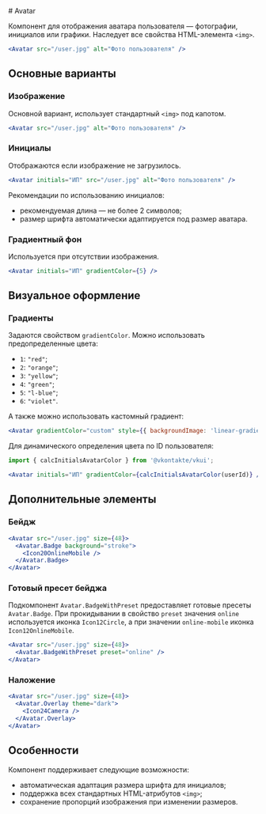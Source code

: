 <Overview>
# Avatar

Компонент для отображения аватара пользователя — фотографии, инициалов или графики. Наследует все свойства HTML-элемента `<img>`.

</Overview>

```jsx
<Avatar src="/user.jpg" alt="Фото пользователя" />
```

## Основные варианты

### Изображение

Основной вариант, использует стандартный `<img>` под капотом.

```jsx
<Avatar src="/user.jpg" alt="Фото пользователя" />
```

### Инициалы

Отображаются если изображение не загрузилось.

```jsx
<Avatar initials="ИП" src="/user.jpg" alt="Фото пользователя" />
```

Рекомендации по использованию инициалов:

- рекомендуемая длина — не более 2 символов;
- размер шрифта автоматически адаптируется под размер аватара.

### Градиентный фон

Используется при отсутствии изображения.

```jsx
<Avatar initials="ИП" gradientColor={5} />
```

## Визуальное оформление

### Градиенты

Задаются свойством `gradientColor`. Можно использовать предопределенные цвета:

- `1`: `"red"`;
- `2`: `"orange"`;
- `3`: `"yellow"`;
- `4`: `"green"`;
- `5`: `"l-blue"`;
- `6`: `"violet"`.

А также можно использовать кастомный градиент:

```jsx
<Avatar gradientColor="custom" style={{ backgroundImage: 'linear-gradient(...)' }} />
```

Для динамического определения цвета по ID пользователя:

```jsx
import { calcInitialsAvatarColor } from '@vkontakte/vkui';

<Avatar initials="ИП" gradientColor={calcInitialsAvatarColor(userId)} />;
```

## Дополнительные элементы

### Бейдж

```jsx
<Avatar src="/user.jpg" size={48}>
  <Avatar.Badge background="stroke">
    <Icon20OnlineMobile />
  </Avatar.Badge>
</Avatar>
```

### Готовый пресет бейджа

Подкомпонент `Avatar.BadgeWithPreset` предоставляет готовые пресеты `Avatar.Badge`. 
При прокидывании в свойство `preset` значения `online` используется иконка `Icon12Circle`, 
а при значении `online-mobile` иконка `Icon12OnlineMobile`.

```jsx
<Avatar src="/user.jpg" size={48}>
  <Avatar.BadgeWithPreset preset="online" />
</Avatar>
```

### Наложение

```jsx
<Avatar src="/user.jpg" size={48}>
  <Avatar.Overlay theme="dark">
    <Icon24Camera />
  </Avatar.Overlay>
</Avatar>
```

## Особенности

Компонент поддерживает следующие возможности:

- автоматическая адаптация размера шрифта для инициалов;
- поддержка всех стандартных HTML-атрибутов `<img>`;
- сохранение пропорций изображения при изменении размеров.
